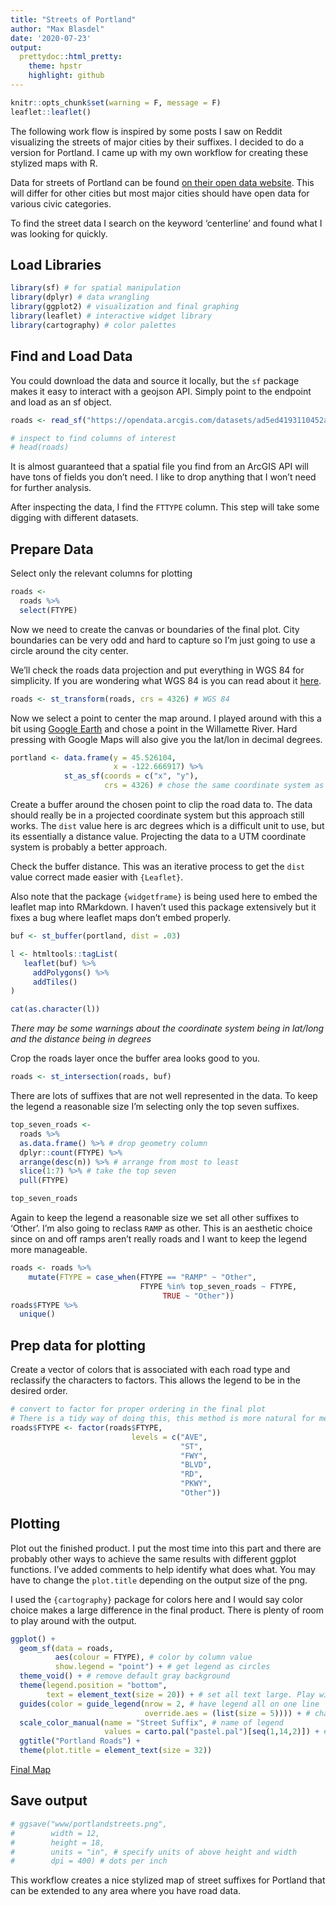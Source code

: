 ```yaml
---
title: "Streets of Portland"
author: "Max Blasdel"
date: '2020-07-23'
output:
  prettydoc::html_pretty:
    theme: hpstr
    highlight: github
---
```


```r
knitr::opts_chunk$set(warning = F, message = F)
leaflet::leaflet()
```

The following work flow is inspired by some posts I saw on Reddit visualizing the streets of major cities by their suffixes. I decided to do a version for Portland. I came up with my own workflow for creating these stylized maps with R.

Data for streets of Portland can be found [on their open data website](https://gis-pdx.opendata.arcgis.com/datasets/streets). This will differ for other cities but most major cities should have open data for various civic categories.

To find the street data I search on the keyword 'centerline' and found what I was looking for quickly.

## Load Libraries

```r
library(sf) # for spatial manipulation
library(dplyr) # data wrangling
library(ggplot2) # visualization and final graphing
library(leaflet) # interactive widget library
library(cartography) # color palettes
```

## Find and Load Data

You could download the data and source it locally, but the `sf` package makes it easy to interact with a geojson API. Simply point to the endpoint and load as an sf object.

```r
roads <- read_sf("https://opendata.arcgis.com/datasets/ad5ed4193110452aac2d9485df3298e2_68.geojson")

# inspect to find columns of interest
# head(roads)
```

It is almost guaranteed that a spatial file you find from an ArcGIS API will have tons of fields you don't need. I like to drop anything that I won't need for further analysis. 

After inspecting the data, I find the `FTTYPE` column. This step will take some digging with different datasets.

## Prepare Data

Select only the relevant columns for plotting

```r
roads <-
  roads %>%
  select(FTYPE)
```

Now we need to create the canvas or boundaries of the final plot. City boundaries can be very odd and hard to capture so I'm just going to use a circle around the city center.

We'll check the roads data projection and put everything in WGS 84 for simplicity. If you are wondering what WGS 84 is you can read about it [here](https://en.wikipedia.org/wiki/World_Geodetic_System).

```r
roads <- st_transform(roads, crs = 4326) # WGS 84
```

Now we select a point to center the map around. I played around with this a bit using [Google Earth](https://earth.google.com/web/) and chose a point in the Willamette River. Hard pressing with Google Maps will also give you the lat/lon in decimal degrees. 

```r
portland <- data.frame(y = 45.526104, 
                       x = -122.666917) %>% 
            st_as_sf(coords = c("x", "y"), 
                     crs = 4326) # chose the same coordinate system as above
```

Create a buffer around the chosen point to clip the road data to. The data should really be in a projected coordinate system but this approach still works. The `dist` value here is arc degrees which is a difficult unit to use, but its essentially a distance value. Projecting the data to a UTM coordinate system is probably a better approach.

Check the buffer distance. This was an iterative process to get the `dist` value correct made easier with `{Leaflet}`.

Also note that the package `{widgetframe}` is being used here to embed the leaflet map into RMarkdown. I haven't used this package extensively but it fixes a bug where leaflet maps don't embed properly.
```r
buf <- st_buffer(portland, dist = .03)

l <- htmltools::tagList(
   leaflet(buf) %>%
     addPolygons() %>% 
     addTiles()
) 

cat(as.character(l))
```
*There may be some warnings about the coordinate system being in lat/long and the distance being in degrees*

Crop the roads layer once the buffer area looks good to you.

```r
roads <- st_intersection(roads, buf) 
```

There are lots of suffixes that are not well represented in the data. To keep the legend a reasonable size I'm selecting only the top seven suffixes.

```r
top_seven_roads <-
  roads %>%
  as.data.frame() %>% # drop geometry column
  dplyr::count(FTYPE) %>%
  arrange(desc(n)) %>% # arrange from most to least
  slice(1:7) %>% # take the top seven
  pull(FTYPE)

top_seven_roads
```

Again to keep the legend a reasonable size we set all other suffixes to 'Other'. I'm also going to reclass `RAMP` as other. This is an aesthetic choice since on and off ramps aren't really roads and I want to keep the legend more manageable.

```r
roads <- roads %>%
    mutate(FTYPE = case_when(FTYPE == "RAMP" ~ "Other",
                             FTYPE %in% top_seven_roads ~ FTYPE,
                                  TRUE ~ "Other"))
roads$FTYPE %>%
  unique()
```

## Prep data for plotting

Create a vector of colors that is associated with each road type and reclassify the characters to factors. This allows the legend to be in the desired order.

```r
# convert to factor for proper ordering in the final plot
# There is a tidy way of doing this, this method is more natural for me
roads$FTYPE <- factor(roads$FTYPE,
                           levels = c("AVE",
                                      "ST",
                                      "FWY",
                                      "BLVD",
                                      "RD",
                                      "PKWY",
                                      "Other"))
```


## Plotting

Plot out the finished product. I put the most time into this part and there are probably other ways to achieve the same results with different ggplot functions. I've added comments to help identify what does what. You may have to change the `plot.title` depending on the output size of the png.

I used the `{cartography}` package for colors here and I would say color choice makes a large difference in the final product. There is plenty of room to play around with the output.

```r
ggplot() +
  geom_sf(data = roads,
          aes(colour = FTYPE), # color by column value
          show.legend = "point") + # get legend as circles
  theme_void() + # remove default gray background
  theme(legend.position = "bottom",
        text = element_text(size = 20)) + # set all text large. Play with this number based on desired img size
  guides(color = guide_legend(nrow = 2, # have legend all on one line
                              override.aes = (list(size = 5)))) + # change size of point symbols in legend
  scale_color_manual(name = "Street Suffix", # name of legend
                     values = carto.pal("pastel.pal")[seq(1,14,2)]) + # our selected color palette
  ggtitle("Portland Roads") +
  theme(plot.title = element_text(size = 32))
```

[Final Map](www/portlandstreets.png)

## Save output

```r
# ggsave("www/portlandstreets.png",
#        width = 12,
#        height = 18,
#        units = "in", # specify units of above height and width
#        dpi = 400) # dots per inch
```

This workflow creates a nice stylized map of street suffixes for Portland that can be extended to any area where you have road data.

